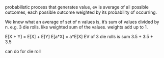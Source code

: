 probabilistic process that generates value, ev is average of all possible outcomes, each possible outcome weighted by its probability of occurring. 

We know what an average of set of n values is, it's sum of values divided by n. e.g. 3 die rolls. like weighted sum of the values. weights add up to 1. 

E[X + Y] = E[X] + E[Y]
E[a*X] = a*E[X]
EV of 3 die rolls is sum 3.5 + 3.5 + 3.5 

can do for die roll
